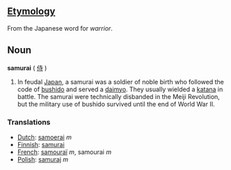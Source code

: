 ==[[Etymology]]==

From the Japanese word for ''warrior''.

==Noun==
'''samurai''' ( [[侍]] )

#In feudal [[Japan]], a samurai was a soldier of noble birth who followed the code of [[bushido]] and served a [[daimyo]].  They usually wielded a [[katana]] in battle.  The samurai were technically disbanded in the Meiji Revolution, but the military use of bushido survived until the end of World War II.

===Translations===
*[[Dutch]]: [[samoerai]] ''m''
*[[Finnish]]: [[samurai]]
*[[French]]: [[samouraï]] ''m'', samourai ''m''
*[[Polish]]: [[samuraj]] ''m''